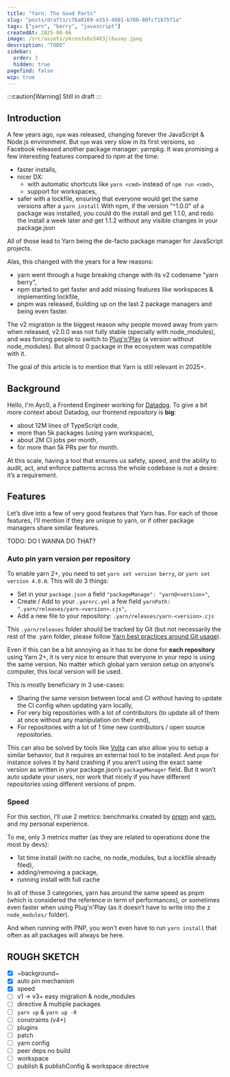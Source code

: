 ```yaml
---
title: "Yarn: The Good Parts"
slug: "posts/drafts/c76a8169-e153-4981-b780-80fcf1b75f1a"
tags: ["yarn", "berry", "javascript"]
createdAt: 2025-08-06
image: /src/assets/pkcen3s6x5403jl6usey.jpeg
description: "TODO"
sidebar:
  order: 3
  hidden: true
pagefind: false
wip: true
---
```



:::caution[Warning]
Still in draft
:::

## Introduction

A few years ago, `npm` was released, changing forever the JavaScript & Node.js environment. But `npm` was very slow in its first versions, so Facebook released another package manager: yarnpkg. It was promising a few interesting features compared to npm at the time:

- faster installs,
- nicer DX:
  - with automatic shortcuts like `yarn <cmd>` instead of `npm run <cmd>`,
  - support for workspaces,
- safer with a lockfile, ensuring that everyone would get the same versions after a `yarn install`
  With npm, if the version "^1.0.0" of a package was installed, you could do the install and get 1.1.0, and redo the install a week later and get 1.1.2 without any visible changes in your package.json

All of those lead to Yarn being the de-facto package manager for JavaScript projects.

Alas, this changed with the years for a few reasons:

- yarn went through a huge breaking change with its v2 codename "yarn berry",
- npm started to get faster and add missing features like workspaces & implementing lockfile,
- pnpm was released, building up on the last 2 package managers and being even faster.

The v2 migration is the biggest reason why people moved away from yarn: when released, v2.0.0 was not fully stable (specially with node_modules), and was forcing people to switch to [Plug'n'Play](https://yarnpkg.com/features/pnp) (a version without node_modules). But almost 0 package in the ecosystem was compatible with it.

The goal of this article is to mention that Yarn is still relevant in 2025+.

## Background

Hello, I'm Ayc0, a Frontend Engineer working for [Datadog](https://datadoghq.com/). To give a bit more context about Datadog, our frontend repository is **big**:

- about 12M lines of TypeScript code,
- more than 5k packages (using yarn workspace),
- about 2M CI jobs per month,
- for more than 5k PRs per for month.

At this scale, having a tool that ensures us safety, speed, and the ability to audit, act, and enforce patterns across the whole codebase is not a desire: it’s a requirement.

## Features

Let’s dive into a few of very good features that Yarn has. For each of those features, I’ll mention if they are unique to yarn, or if other package managers share similar features.

TODO: DO I WANNA DO THAT?

### Auto pin yarn version per repository

To enable yarn 2+, you need to set `yarn set version berry`, or `yarn set version 4.0.0`. This will do 3 things:

- Set in your `package.json` a field `"packageManage": "yarn@<version>"`,
- Create / Add to your `.yarnrc.yml` a few field `yarnPath: ".yarn/releases/yarn-<version>.cjs"`,
- Add a new file to your repository: `.yarn/releases/yarn-<version>.cjs`

This `.yarn/releases` folder should be tracked by Git (but not necessarily the rest of the .yarn folder, please follow [Yarn best practices around Git usage](https://yarnpkg.com/getting-started/qa#which-files-should-be-gitignored)).

Even if this can be a bit annoying as it has to be done for **each repository** using Yarn 2+, it is very nice to ensure that everyone in your repo is using the same version. No matter which global yarn version setup on anyone’s computer, this local version will be used.

This is mostly beneficiary in 3 use-cases:

- Sharing the same version between local and CI without having to update the CI config when updating yarn locally,
- For very big repositories with a lot of contributors (to update all of them at once without any manipulation on their end),
- For repositories with a lot of 1 time new contributors / open source repositories.

This can also be solved by tools like [Volta](https://volta.sh) can also allow you to setup a similar behavior, but it requires an external tool to be installed.
And `pnpm` for instance solves it by hard crashing if you aren’t using the exact same version as written in your package.json’s `packageManager` field. But it won’t auto update your users, nor work that nicely if you have different repositories using different versions of pnpm.

### Speed

For this section, I’ll use 2 metrics: benchmarks created by [pnpm](https://pnpm.io/benchmarks) and [yarn](https://yarnpkg.com/features/performances), and my personal experience.

To me, only 3 metrics matter (as they are related to operations done the most by devs):

- 1st time install (with no cache, no node_modules, but a lockfile already filed),
- adding/removing a package,
- running install with full cache

In all of those 3 categories, yarn has around the same speed as pnpm (which is considered the reference in term of performances), or sometimes even faster when using Plug'n'Play (as it doesn’t have to write into the z
`node_modules/` folder).

And when running with PNP, you won’t even have to run `yarn install` that often as all packages will always be here.

## ROUGH SKETCH

- [x] ~background~
- [x] auto pin mechanism
- [x] speed
- [ ] v1 -> v3+ easy migration & node_modules
- [ ] directive & multiple packages
- [ ] `yarn up` & `yarn up -R`
- [ ] constraints (v4+)
- [ ] plugins
- [ ] patch
- [ ] yarn config
- [ ] peer deps no build
- [ ] workspace
- [ ] publish & publishConfig & workspace directive
